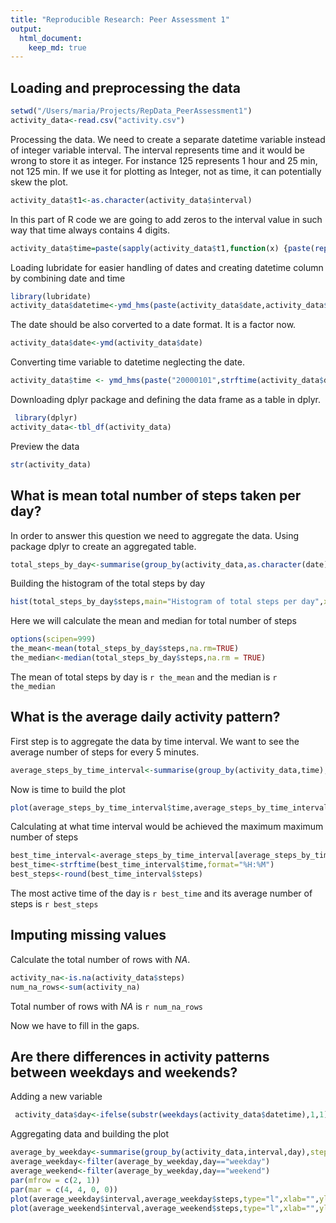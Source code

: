 ```yaml
---
title: "Reproducible Research: Peer Assessment 1"
output: 
  html_document:
    keep_md: true
---
```



## Loading and preprocessing the data

```r
setwd("/Users/maria/Projects/RepData_PeerAssessment1")
activity_data<-read.csv("activity.csv")
```
Processing the data. We need to create a separate datetime variable instead of integer variable interval. The interval represents time and it would be wrong to store it as integer. For instance 125 represents 1 hour and 25 min, not 125 min. If we use it for plotting as Integer, not as time, it can potentially skew the plot.

```r
activity_data$t1<-as.character(activity_data$interval)
```
In this part of R code we are going to add zeros to the interval value in such way that time always contains 4 digits.
```r
activity_data$time=paste(sapply(activity_data$t1,function(x) {paste(rep("0",4-nchar(x)),collapse="")}),activity_data$t1,sep="")
```

Loading lubridate for easier handling of dates and creating datetime column by combining date and time
```r
library(lubridate)
activity_data$datetime<-ymd_hms(paste(activity_data$date,activity_data$time,"00"))
```
The date should be also corverted to a date format. It is a factor now.
```r
activity_data$date<-ymd(activity_data$date)
```
Converting time variable to datetime neglecting the date.
```r
activity_data$time <- ymd_hms(paste("20000101",strftime(activity_data$datetime, format="%H:%M:%S")))

```
Downloading dplyr package and defining the data frame as a table in dplyr.
```r
 library(dplyr)
activity_data<-tbl_df(activity_data)
```
Preview the data
```r
str(activity_data)
```

## What is mean total number of steps taken per day?
In order to answer this question we need to aggregate the data. Using package dplyr to create an aggregated table.
```r
total_steps_by_day<-summarise(group_by(activity_data,as.character(date)),steps=sum(steps))
```
Building the histogram of the total steps by day
```r
hist(total_steps_by_day$steps,main="Histogram of total steps per day",xlab="Total steps per day")
```

Here we will calculate the mean and median for total number of steps
```r
options(scipen=999)
the_mean<-mean(total_steps_by_day$steps,na.rm=TRUE)
the_median<-median(total_steps_by_day$steps,na.rm = TRUE)
```
The mean of total steps by day is `r the_mean` and the median is `r the_median`

## What is the average daily activity pattern?

First step is to aggregate the data by time interval. We want to see the average number of steps for every 5 minutes. 

```r
average_steps_by_time_interval<-summarise(group_by(activity_data,time),steps=mean(steps,na.rm=TRUE))

```
Now is time to build the plot
```r
plot(average_steps_by_time_interval$time,average_steps_by_time_interval$steps,type="l",main="Average number of steps throughout the day", xlab="Time", ylab="Number of Steps")
```

Calculating at what time interval would be achieved the maximum maximum number of steps
```r
best_time_interval<-average_steps_by_time_interval[average_steps_by_time_interval$steps==max(average_steps_by_time_interval$steps),]
best_time<-strftime(best_time_interval$time,format="%H:%M")
best_steps<-round(best_time_interval$steps)
```
The most active time of the day is `r best_time` and its average number of steps is `r best_steps`

## Imputing missing values
Calculate the total number of rows with _NA_.
```r
activity_na<-is.na(activity_data$steps)
num_na_rows<-sum(activity_na)
```

Total number of rows with _NA_ is `r num_na_rows`

Now we have to fill in the gaps.



## Are there differences in activity patterns between weekdays and weekends?
Adding a new variable
```r
 activity_data$day<-ifelse(substr(weekdays(activity_data$datetime),1,1)=="S","weekend","weekday")
```
Aggregating data and building the plot
```r
average_by_weekday<-summarise(group_by(activity_data,interval,day),steps=mean(steps,na.rm=TRUE))
average_weekday<-filter(average_by_weekday,day=="weekday")
average_weekend<-filter(average_by_weekday,day=="weekend")
par(mfrow = c(2, 1))
par(mar = c(4, 4, 0, 0))
plot(average_weekday$interval,average_weekday$steps,type="l",xlab="",ylab="steps")
plot(average_weekend$interval,average_weekend$steps,type="l",xlab="",ylab="steps")
```
